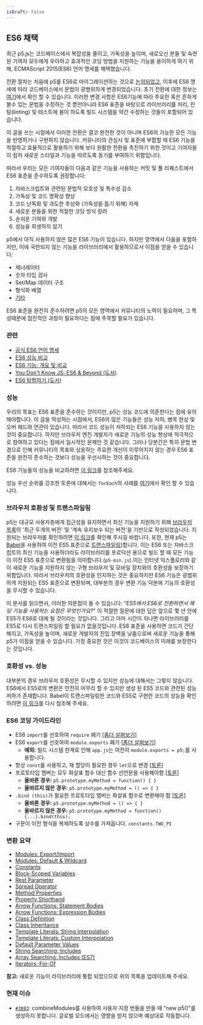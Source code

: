 ```yaml
---
isDraft: false
---
```

## ES6 채택

최근 p5.js는 코드베이스에서 복잡성을 줄이고, 가독성을 높이며, 새로오신 분들 및 숙련된 기여자 모두에게 우아하고 효과적인 코딩 방법을 지원하는 기능을 용이하게 하기 위해, ECMAScript 2015(ES6) 언어 명세를 채택했습니다.

전환 절차는 처음에 p5를 ES6로 마이그레이션하는 것으로 [논의되었고](https://github.com/processing/p5.js/issues/3758), 이후에 ES6 명세에 따라 코드베이스에서 문법이 광범위하게 변경되었습니다. 초기 전환에 대한 정보는 [여기](https://github.com/processing/p5.js/pull/3874)에서 확인 할 수 있습니다. 이러한 변경 사항은 ES6기능에 따라 주요한 혹은 흔하게 볼수 있는 문법을 수정하는 것 뿐만아니라 ES6 표준을 바탕으로 라이브러리를 처리, 린팅(linting) 및 테스트에 용이 하도록 빌드 시스템을 약간 수정하는 것들이 포함되어 있습니다.

이 글을 쓰는 시점에서 이러한 전환은 결코 완전한 것이 아니며 ES6의 가능한 모든 기능을 반영하거나 구현하지 않습니다. 커뮤니티의 관심사 및 표준에 부합할 때 ES6 기능을 적절하고 효율적으로 활용하기 위해 보다 원활한 전환을 촉진하기 위한 것이고 기여자들이 점차 새로운 스타일과 기능을 따르도록 동기를 부여하기 위함입니다.

따라서 우리는 모든 기여자들이 다음과 같은 기능을 사용하는 커밋 및 풀 리퀘스트에서 ES6 표준을 준수하도록 권장합니다:

1. 자바스크립트와 관련된 문법적 모호성 및 특수성 감소
2. 가독성 및 코드 명확성 향상
3. 코드 난독화 및 과도한 추상화 (가독성을 돕기 위해) 자제
4. 새로운 분들을 위한 적절한 코딩 방식 장려
5. 손쉬운 기여와 개발
6. 성능을 희생하지 않기

p5에서 아직 사용하지 않은 많은 ES6 기능이 있습니다. 하지만 영역에서 다음을 포함하지만, 이에 국한되지 않는 기능을 라이브러리에서 활용하므로서 이점을 얻을 수 있습니다:

* 제너레이터
* 숫자 타입 검사
* Set/Map 데이터 구조
* 형식화 배열
* [기타](http://es6-features.org/)

ES6 표준을 완전히 준수하려면 p5의 모든 영역에서 커뮤니티의 노력이 필요하며, 그 특성때문에 점진적인 과정이 필요하다는 점에 주목할 필요가 있습니다.

### 관련

* [공식 ES6 언어 명세](https://www.ecma-international.org/ecma-262/6.0/)
* [ES6 성능 비교](http://incaseofstairs.com/six-speed/)
* [ES6 기능: 개요 및 비교](http://es6-features.org/)
* [You Don't Know JS: ES6 & Beyond (도서)](https://github.com/getify/You-Dont-Know-JS/tree/master/es6%20%26%20beyond)
* [ES6 탐험하기 (도서)](https://exploringjs.com/es6/)

### 성능

우리의 목표는 ES6 표준을 준수하는 것이지만, p5는 성능 코드에 의존한다는 점에 유의해야합니다. 이 글을 작성하는 시점에서, ES6의 많은 기능들은 성능 저하, 병목 현상 및 오버 헤드와 연관이 있습니다. 따라서 코드 성능이 저하되는 ES6 기능을 사용하지 않는 것이 중요합니다. 하지만 브라우저 엔진 개발자가 새로운 기능의 성능 향상에 적극적으로 참여하고 있다는 점에서 일시적인 문제인 것 같습니다. 그러나 당분간은 특히 문법 변경으로 인해 커뮤니티의 목표와 상응하는 주요한 개선이 이루어지지 않는 경우 ES6 표준을 완전히 준수하는 것보다 성능을 우선시하는 것이 중요합니다.

ES6 기능들의 성능을 비교하려면 [이 링크](http://incaseofstairs.com/six-speed/)를 참조해주세요.

성능 우선 순위를 강조한 토론에 대해서는 `forEach`의 사례를 [여기](https://github.com/processing/p5.js/issues/3758#issuecomment-507922753)에서 확인 할 수 있습니다.

### 브라우저 호환성 및 트랜스파일링

p5는 대규모 사용자층에게 접근성을 유지하면서 최신 기능을 지원하기 위해 [브라우저 목록](https://github.com/browserslist/browserslist)의 '최근 두개의 버전' 및 '계속 유지보수 되는 버전'을 기반으로 작성되었습니다. 지원되는 브라우저를 확인하려면 [이 링크](https://browserl.ist/?q=last+2+versions)를 확인해 주시길 바랍니다. 또한, 현재 p5는 [Babel](https://babeljs.io/)을 사용하여 이전 ES5 표준으로 [트랜스파일링](https://en.wikipedia.org/wiki/Source-to-source_compiler))합니다. 이는 ES6 또는 자바스크립트의 최신 기능을 사용하더라도 라이브러리를 프로덕션 용으로 빌드 할 때 모든 기능이 이전 ES5 표준으로 변환됨을 의미합니다.(`p5-min.js`).이는 인터넷 익스플로러와 같이 새로운 기능을 지원하지 않는 구형 브라우저 및 모바일 장치와의 호환성을 보장하기 위함입니다. 따라서 브라우저의 호환성을 인지하는 것은 중요하지만 ES6 기능은 광범위하게 지원되는 ES5 표준으로 변환되며, 대부분의 경우 변환 기능 덕분에 기능의 호환성을 무시할 수 있습니다.

이 문서를 읽으면서, 이러한 의문점이 들 수 있습니다: "*ES5에서 ES6로 전환하면서 해당 기능을 사용하는 요점은 무엇인가요?*" 이 적절한 질문에 대한 답은 앞으로 몇 년 안에 ES5가 ES6로 대체 될 것이라는 것입니다. 그리고 아마 시간이 지나면 라이브러리를 ES5로 다시 트랜스파일링 할 필요가 없을것입니다. ES6 표준을 사용하면 코드가 간단해지고, 가독성을 높이며, 새로운 개발자의 진입 장벽을 낮춤으로써 새로운 기능을 통해 p5가 이점을 얻을 수 있습니다. 가장 중요한 것은 이것이 코드베이스의 미래를 보장한다는 것입니다.

### 호환성 vs. 성능

대부분의 경우 브라우저 호환성은 무시할 수 있지만 성능에 대해서는 그렇지 않습니다. ES6에서 ES5로의 변환은 안전히 마무리 할 수 있지만 생성 된 ES5 코드와 관련된 성능 저하가 존재합니다. Babel이 트랜스파일링한 코드와 ES5로 구현한 코드의 성능을 확인하려면 [이 링크](http://incaseofstairs.com/six-speed/)를 다시 참조해 주세요.

### ES6 코딩 가이드라인

* ES6 `import`를 선호하여 `require` 폐기 \[[좀더 살펴보기](https://exploringjs.com/es6/ch_modules.html#sec_importing-exporting-details)]
* ES6 `export`를 선호하여 `module.exports` 폐기 \[[좀더 살펴보기](https://exploringjs.com/es6/ch_modules.html#sec_importing-exporting-details)]
  * **예외:**  빌드 시스템 한계로 인해 `app.js`는 여전히 `module.exports = p5;`를 사용합니다.
* 항상 `const`를 사용하고, 재 할당이 필요한 경우 `let`으로 변경 \[[토론](https://github.com/processing/p5.js/issues/3877)]
* 프로토타입 멤버는 모두 화살표 함수 대신 함수 선언문을 사용해야함 \[[토론](https://github.com/processing/p5.js/issues/3875)]
  * **올바른 경우:** `p5.prototype.myMethod = function() { }`
  * **올바르지 않은 경우:** `p5.prototype.myMethod = () => { }`
* `.bind (this)`가 필요한 프로토타입 멤버는 화살표 함수로 변환해야 함 \[[토론](https://github.com/processing/p5.js/issues/3875)]
  * **올바른 경우:** `p5.prototype.myMethod = () => { }`
  * **올바르지 않은 경우:** `p5.prototype.myMethod = function() {...}.bind(this);`
* 구문이 이전 형식을 복제하도록 상수를 가져옵니다. `constants.TWO_PI`

### 변환 요약

* [Modules: Export/Import](http://es6-features.org/#ValueExportImport)
* [Modules: Default & Wildcard](http://es6-features.org/#ValueExportImport)
* [Constants](http://es6-features.org/#Constants)
* [Block-Scoped Variables](http://es6-features.org/#BlockScopedVariables)
* [Rest Parameter](http://es6-features.org/#RestParameter)
* [Spread Operator](http://es6-features.org/#SpreadOperator)
* [Method Properties](http://es6-features.org/#MethodProperties)
* [Property Shorthand](http://es6-features.org/#PropertyShorthand)
* [Arrow Functions: Statement Bodies](http://es6-features.org/#StatementBodies)
* [Arrow Functions: Expression Bodies](http://es6-features.org/#ExpressionBodies)
* [Class Definition](http://es6-features.org/#ClassDefinition)
* [Class Inheritance](http://es6-features.org/#ClassInheritance)
* [Template Literals: String Interpolation](http://es6-features.org/#StringInterpolation)
* [Template Literals: Custom Interpolation](http://es6-features.org/#CustomInterpolation)
* [Default Parameter Values](http://es6-features.org/#DefaultParameterValues)
* [String Searching: Includes](http://es6-features.org/#StringSearching)
* [Array Searching: Includes (ES7)](https://developer.mozilla.org/en-US/docs/Web/JavaScript/Reference/Global_Objects/Array/includes)
* [Iterators: For-Of](http://es6-features.org/#IteratorForOfOperator)

**참고:** 새로운 기능이 라이브러리에 통합 되었으므로 위의 목록을 업데이트해 주세요.

### 현재 이슈

* [`#3883`](https://github.com/processing/p5.js/issues/3883): combineModules를 사용하여 사용자 지정 번들을 만들 때 "new p5()"를 생성하지 못합니다. 글로벌 모드에서는 영향을 받지 않으며 예상대로 작동합니다.
